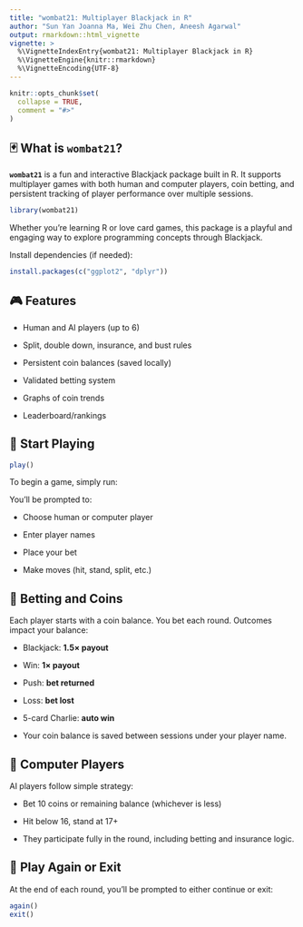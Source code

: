 ```yaml
---
title: "wombat21: Multiplayer Blackjack in R"
author: "Sun Yan Joanna Ma, Wei Zhu Chen, Aneesh Agarwal"
output: rmarkdown::html_vignette
vignette: >
  %\VignetteIndexEntry{wombat21: Multiplayer Blackjack in R}
  %\VignetteEngine{knitr::rmarkdown}
  %\VignetteEncoding{UTF-8}
---
```


```r
knitr::opts_chunk$set(
  collapse = TRUE,
  comment = "#>"
)
```

## 🃏 What is `wombat21`?

**`wombat21`** is a fun and interactive Blackjack package built in R. It supports multiplayer games with both human and computer players, coin betting, and persistent tracking of player performance over multiple sessions.

```r
library(wombat21)
```

Whether you're learning R or love card games, this package is a playful and engaging way to explore programming concepts through Blackjack.

Install dependencies (if needed):

```r
install.packages(c("ggplot2", "dplyr"))
```


## 🎮 Features

-   Human and AI players (up to 6)

-   Split, double down, insurance, and bust rules

-   Persistent coin balances (saved locally)

-   Validated betting system

-   Graphs of coin trends

-   Leaderboard/rankings

## 🚀 Start Playing

```r
play()
```

To begin a game, simply run:

You’ll be prompted to:

-   Choose human or computer player

-   Enter player names

-   Place your bet

-   Make moves (hit, stand, split, etc.)

## 💸 Betting and Coins

Each player starts with a coin balance. You bet each round. Outcomes impact your balance:

-   Blackjack: **1.5× payout**

-   Win: **1× payout**

-   Push: **bet returned**

-   Loss: **bet lost**

-   5-card Charlie: **auto win**

-   Your coin balance is saved between sessions under your player name.

## 🤖 Computer Players

AI players follow simple strategy:

-   Bet 10 coins or remaining balance (whichever is less)

-   Hit below 16, stand at 17+

-   They participate fully in the round, including betting and insurance logic.

## 🔁 Play Again or Exit

At the end of each round, you'll be prompted to either continue or exit:

```r
again()
exit()
```
